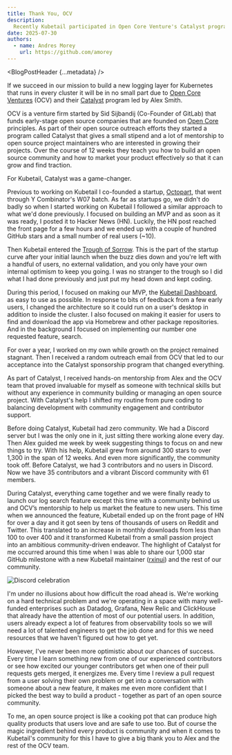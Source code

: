 ```yaml
---
title: Thank You, OCV
description:
  Recently Kubetail participated in Open Core Venture's Catalyst program and we just wanted to say thank you for the opportunity. It was an amazing program that helped turn Kubetail from a small passion project into an ambitious community-driven endeavor.
date: 2025-07-30
authors:
  - name: Andres Morey
    url: https://github.com/amorey
---
```




<BlogPostHeader {...metadata} />

If we succeed in our mission to build a new logging layer for Kubernetes that runs in every cluster it will be in no small part due to [Open Core Ventures](https://www.opencoreventures.com/) (OCV) and their [Catalyst](https://www.opencoreventures.com/blog/announcing-the-ocv-open-source-project-sponsorship-program) program led by Alex Smith.

OCV is a venture firm started by Sid Sijbandij (Co-Founder of GitLab) that funds early-stage open source companies that are founded on [Open Core](https://www.opencoreventures.com/open-core) principles. As part of their open source outreach efforts they started a program called Catalyst that gives a small stipend and a lot of mentorship to open source project maintainers who are interested in growing their projects. Over the course of 12 weeks they teach you how to build an open source community and how to market your product effectively so that it can grow and find traction.

For Kubetail, Catalyst was a game-changer.

Previous to working on Kubetail I co-founded a startup, [Octopart](https://octopart.com), that went through Y Combinator's W07 batch. As far as startups go, we didn't do badly so when I started working on Kubetail I followed a similar approach to what we'd done previously. I focused on building an MVP and as soon as it was ready, I posted it to Hacker News (HN). Luckily, the HN post reached the front page for a few hours and we ended up with a couple of hundred GitHub stars and a small number of real users (~10).

Then Kubetail entered the [Trough of Sorrow](https://x.com/paulg/status/1316661104911806465). This is the part of the startup curve after your initial launch when the buzz dies down and you're left with a handful of users, no external validation, and you only have your own internal optimism to keep you going. I was no stranger to the trough so I did what I had done previously and just put my head down and kept coding.

During this period, I focused on making our MVP, the [Kubetail Dashboard](https://github.com/kubetail-org/kubetail/tree/d095230347832643152df5d38dc5de3f3741ebe3), as easy to use as possible. In response to bits of feedback from a few early users, I changed the architecture so it could run on a user's desktop in addition to inside the cluster. I also focused on making it easier for users to find and download the app via Homebrew and other package repositories. And in the background I focused on implementing our number one requested feature, search.

For over a year, I worked on my own while growth on the project remained stagnant. Then I received a random outreach email from OCV that led to our acceptance into the Catalyst sponsorship program that changed everything. 

As part of Catalyst, I received hands-on mentorship from Alex and the OCV team that proved invaluable for myself as someone with technical skills but without any experience in community building or managing an open source project. With Catalyst's help I shifted my routine from pure coding to balancing development with community engagement and contributor support.

Before doing Catalyst, Kubetail had zero community. We had a Discord server but I was the only one in it, just sitting there working alone every day. Then Alex guided me week by week suggesting things to focus on and new things to try. With his help, Kubetail grew from around 300 stars to over 1,300 in the span of 12 weeks. And even more significantly, the community took off. Before Catalyst, we had 3 contributors and no users in Discord. Now we have 35 contributors and a vibrant Discord community with 61 members.

During Catalyst, everything came together and we were finally ready to launch our log search feature except this time with a community behind us and OCV’s mentorship to help us market the feature to new users. This time when we announced the feature, Kubetail ended up on the front page of HN for over a day and it got seen by tens of thousands of users on Reddit and Twitter. This translated to an increase in monthly downloads from less than 100 to over 400 and it transformed Kubetail from a small passion project into an ambitious community-driven endeavor. The highlight of Catalyst for me occurred around this time when I was able to share our 1,000 star GitHub milestone with a new Kubetail maintainer ([rxinui](https://github.com/rxinui)) and the rest of our community.

<Image
  className="w-full sm:w-[70%] mt-[24px] block mx-auto"
  src={celebrationImg}
  alt="Discord celebration"
/>

I'm under no illusions about how difficult the road ahead is. We're working on a hard technical problem and we're operating in a space with many well-funded enterprises such as Datadog, Grafana, New Relic and ClickHouse that already have the attention of most of our potential users. In addition, users already expect a lot of features from observability tools so we will need a lot of talented engineers to get the job done and for this we need resources that we haven't figured out how to get yet. 

However, I've never been more optimistic about our chances of success. Every time I learn something new from one of our experienced contributors or see how excited our younger contributors get when one of their pull requests gets merged, it energizes me. Every time I review a pull request from a user solving their own problem or get into a conversation with someone about a new feature, it makes me even more confident that I picked the best way to build a product - together as part of an open source community.

To me, an open source project is like a cooking pot that can produce high quality products that users love and are safe to use too. But of course the magic ingredient behind every product is community and when it comes to Kubetail's community for this I have to give a big thank you to Alex and the rest of the OCV team.
